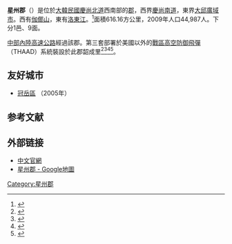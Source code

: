 {{Infobox Korean settlement
| title      = 星州郡
| img        = Namseongju Chamoe Service Area.jpg
| imgcaption = 南星州休息站
| hangul     = 성주군
| hanja      = 星州郡
| rr         = Seongju-gun
| mr         = Sŏngju-gun
| area_km2   = 616.28
| pop        = 44987
| popnote    =
| popyear    = 2009年
| gov        = 星州郡政府
| mayor      = 
| flag       = Flag of Seongju.svg
| divs       = 1邑、9面
| region     = [[慶尚北道|慶尚北道]]
| dialect    = [[慶尚方言|慶尚方言]]
| map        = North Gyeongsang-Seongju.svg
| mapwidth   = 
| mapcaption = 星州郡在韓國及慶尚北道的位置
}}

'''星州郡'''（{{kor|諺=성주군|漢=星州郡|羅=Seongju gun|f=y}}）是位於[[大韓民國|大韓民國]][[慶尚北道|慶尚北道]]西南部的[[郡|郡]]，西界[[慶尚南道|慶尚南道]]，東界[[大邱廣域市|大邱廣域市]]。西有[[伽倻山|伽倻山]]，東有[[洛東江|洛東江]]。<ref>{{Cite web|title=星州郡-基本概况|url=https://sj.go.kr/S0008/page.do?mnu_uid=2893&|access-date=2021-07-04|publisher=星州郡|language=zh|archive-date=2021-07-09|archive-url=https://web.archive.org/web/20210709182106/https://sj.go.kr/S0008/page.do?mnu_uid=2893&|dead-url=no}}</ref>面積616.16方公里，2009年人口44,987人。下分1邑、9面。

[[中部內陸高速公路|中部內陸高速公路]]經過該郡。第三套部署於美國以外的[[戰區高空防御飛彈|戰區高空防御飛彈]]（THAAD）系統裝設於此郡{{Translink|ko|초전면|草田面|草田面}}韶成里<ref>{{Cite web|title=全面开动：美韩部署萨德关键部分|url=https://www.dw.com/zh/%E5%85%A8%E9%9D%A2%E5%BC%80%E5%8A%A8%E7%BE%8E%E9%9F%A9%E9%83%A8%E7%BD%B2%E8%90%A8%E5%BE%B7%E5%85%B3%E9%94%AE%E9%83%A8%E5%88%86/a-38594658|access-date=2021-07-04|date=2017-04-26|last=|first=|work=|publisher=[[德国之声|德国之声]]|language=zh|archive-date=2021-07-11|archive-url=https://web.archive.org/web/20210711015401/https://www.dw.com/zh/%E5%85%A8%E9%9D%A2%E5%BC%80%E5%8A%A8%E7%BE%8E%E9%9F%A9%E9%83%A8%E7%BD%B2%E8%90%A8%E5%BE%B7%E5%85%B3%E9%94%AE%E9%83%A8%E5%88%86/a-38594658|dead-url=no}}</ref><ref>{{Cite web|title=韩政府7日凌晨追加部署萨德发射车|url=http://cnnews.chosun.com/client/news/viw.asp?cate=c01&mcate=m1001&nNewsNumb=20170948374&nidx=|access-date=2021-07-04|date=2017-09-06|work=|publisher=[[朝鮮日報|朝鮮日報]]|language=zh|archive-date=2021-07-09|archive-url=https://web.archive.org/web/20210709184143/http://cnnews.chosun.com/client/news/viw.asp?cate=c01&mcate=m1001&nNewsNumb=20170948374&nidx=|dead-url=no}}</ref><ref>{{Cite web|title=[르포] 공사 제대로 못하는 사드기지…성주 소성리 마을회관 앞 '고요'|url=https://www.yna.co.kr/view/AKR20180327111500053|access-date=2021-07-04|date=2018-03-27|last=박순기|work=|publisher=[[韩联社|韩联社]]|language=ko|archive-date=2021-07-10|archive-url=https://web.archive.org/web/20210710235122/https://www.yna.co.kr/view/AKR20180327111500053|dead-url=no}}</ref><ref>{{Cite web|title=详讯：韩萨德基地运入建材等物资|url=https://cn.yna.co.kr/view/ACK20210525001600881|access-date=2021-07-04|date=2021-05-25|last=이정운|work=|publisher=[[韩联社|韩联社]]|language=zh|archive-date=2021-07-11|archive-url=https://web.archive.org/web/20210711180900/https://cn.yna.co.kr/view/ACK20210525001600881|dead-url=no}}</ref>。

== 友好城市 ==
* {{KOR}}[[冠岳區|冠岳區]] （2005年） 

== 参考文献 ==
{{Reflist}}

==外部链接==
* [http://www.seongju.go.kr/S0008/ 中文官網] {{Wayback|url=http://www.seongju.go.kr/S0008/ |date=20200507173548 }}
*[https://www.google.com/maps/place/Seongju-gun,+Gyeongsangbuk-do,+South+Korea/@35.9157213,128.0965976,11.03z/data=!4m5!3m4!1s0x35658d7023df29ad:0x6d3a70c4dce56d57!8m2!3d35.9190079!4d128.2829738 星州郡 - Google地圖] {{Wayback|url=https://www.google.com/maps/place/Seongju-gun,+Gyeongsangbuk-do,+South+Korea/@35.9157213,128.0965976,11.03z/data=!4m5!3m4!1s0x35658d7023df29ad:0x6d3a70c4dce56d57!8m2!3d35.9190079!4d128.2829738 |date=20200507173641 }} 
{{慶尚北道行政區劃}}

{{DEFAULTSORT:Seongju-gun}}
[[Category:星州郡|Category:星州郡]]
